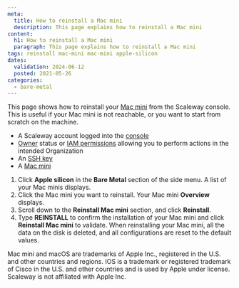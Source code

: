 ```yaml
---
meta:
  title: How to reinstall a Mac mini
  description: This page explains how to reinstall a Mac mini
content:
  h1: How to reinstall a Mac mini
  paragraph: This page explains how to reinstall a Mac mini
tags: reinstall mac-mini mac-mini apple-silicon 
dates:
  validation: 2024-06-12
  posted: 2021-05-26
categories:
  - bare-metal
---
```


This page shows how to reinstall your [Mac mini](/bare-metal/apple-silicon/concepts/#mac-mini/) from the Scaleway console. This is useful if your Mac mini is not reachable, or you want to start from scratch on the machine.

<Macro id="requirements" />

- A Scaleway account logged into the [console](https://console.scaleway.com/)
- [Owner](/identity-and-access-management/iam/concepts/#owner/) status or [IAM permissions](/identity-and-access-management/iam/concepts/#permission/) allowing you to perform actions in the intended Organization
- An [SSH key](/identity-and-access-management/organizations-and-projects/how-to/create-ssh-key/)
- A [Mac mini](/bare-metal/apple-silicon/how-to/create-mac-mini/)

1. Click **Apple silicon** in the **Bare Metal** section of the side menu. A list of your Mac minis displays.
    <Lightbox src="scaleway-apple-silicon-dashboard.webp" alt="" />
2. Click the Mac mini you want to reinstall. Your Mac mini **Overview** displays.
3. Scroll down to the **Reinstall Mac mini** section, and click **Reinstall**.
4. Type **REINSTALL** to confirm the installation of your Mac mini and click **Reinstall Mac mini** to validate.
    <Message type="important">
      When reinstalling your Mac mini, all the data on the disk is deleted, and all configurations are reset to the default values.
    </Message>

<Message type="note">
  Mac mini and macOS are trademarks of Apple Inc., registered in the U.S. and other countries and regions. IOS is a trademark or registered trademark of Cisco in the U.S. and other countries and is used by Apple under license. Scaleway is not affiliated with Apple Inc.
</Message>